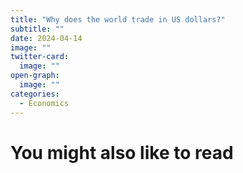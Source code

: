 ```yaml
---
title: "Why does the world trade in US dollars?"
subtitle: ""
date: 2024-04-14
image: ""
twitter-card:
  image: ""
open-graph:
  image: ""
categories:
  - Economics
---
```


# You might also like to read